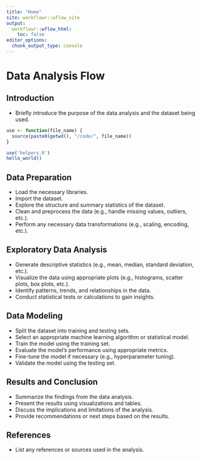 ```yaml
---
title: "Home"
site: workflowr::wflow_site
output:
  workflowr::wflow_html:
    toc: false
editor_options:
  chunk_output_type: console
---
```


# Data Analysis Flow

## Introduction

-   Briefly introduce the purpose of the data analysis and the dataset being used.

```r
use <- function(file_name) {
  source(paste0(getwd(), "/code/", file_name))
}

use('helpers.R')
hello_world()
```

## Data Preparation

-   Load the necessary libraries.
-   Import the dataset.
-   Explore the structure and summary statistics of the dataset.
-   Clean and preprocess the data (e.g., handle missing values, outliers, etc.).
-   Perform any necessary data transformations (e.g., scaling, encoding, etc.).

## Exploratory Data Analysis

-   Generate descriptive statistics (e.g., mean, median, standard deviation, etc.).
-   Visualize the data using appropriate plots (e.g., histograms, scatter plots, box plots, etc.).
-   Identify patterns, trends, and relationships in the data.
-   Conduct statistical tests or calculations to gain insights.

## Data Modeling

-   Split the dataset into training and testing sets.
-   Select an appropriate machine learning algorithm or statistical model.
-   Train the model using the training set.
-   Evaluate the model's performance using appropriate metrics.
-   Fine-tune the model if necessary (e.g., hyperparameter tuning).
-   Validate the model using the testing set.

## Results and Conclusion

-   Summarize the findings from the data analysis.
-   Present the results using visualizations and tables.
-   Discuss the implications and limitations of the analysis.
-   Provide recommendations or next steps based on the results.

## References

-   List any references or sources used in the analysis.
